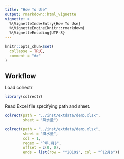 ```yaml
---
title: "How To Use"
output: rmarkdown::html_vignette
vignette: >
  %\VignetteIndexEntry{How To Use}
  %\VignetteEngine{knitr::rmarkdown}
  %\VignetteEncoding{UTF-8}
---
```


```r
knitr::opts_chunk$set(
  collapse = TRUE,
  comment = "#>"
)
```

## Workflow

Load colrectr

```r
library(colrectr)
```

Read Excel file specifying path and sheet.
```r
colrect(path = "../inst/extdata/demo.xlsx",
        sheet = "降水量")
```

```r
colrect(path = "../inst/extdata/demo.xlsx",
        sheet = "降水量",
        col = 1,
        regex = "^年.月$",
        offset = c(0, 0),
        ends = list(row = "^2019$", col = "^12月$"))
```
